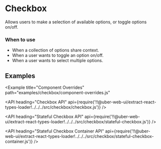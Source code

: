 <!--
Copyright (c) 2018 Uber Technologies, Inc.

This source code is licensed under the MIT license found in the
LICENSE file in the root directory of this source tree.
-->




# Checkbox

Allows users to make a selection of available options, or toggle options on/off.

### When to use

- When a collection of options share context.
- When a user wants to toggle an option on/off.
- When a user wants to select multiple options.

## Examples

<Example title="Basic Usage" path="examples/checkbox/basic.js">
  <Basic />
</Example>

<Example title="Multiline" path="examples/checkbox/multiline.js">
  <Multiline />
</Example>

<Example title="Error" path="examples/checkbox/error.js">
  <Error />
</Example>

<Example title="Indeterminate" path="examples/checkbox/indeterminate.js">
  <Indeterminate />
</Example>

<Example title="Disabled" path="examples/checkbox/disabled.js">
  <Disabled />
</Example>

<Example title="Alignment" path="examples/checkbox/alignment.js">
  <Alignment />
</Example>

<Example title="Overrides" path="examples/checkbox/overrides.js">
  <Overrides />
</Example>

<Example
  title="Component Overrides"
  path="examples/checkbox/component-overrides.js"
>
  <ComponentOverrides />
</Example>

<Example title="Focus with button" path="examples/checkbox/focus.js">
  <Focus />
</Example>

<Example title="Toggle checkmark type" path="examples/checkbox/toggle.js">
  <Toggle />
</Example>

<API
  heading="Checkbox API"
  api={require('!!@uber-web-ui/extract-react-types-loader!../../../src/checkbox/checkbox.js')}
/>

<API
  heading="Stateful Checkbox API"
  api={require('!!@uber-web-ui/extract-react-types-loader!../../../src/checkbox/stateful-checkbox.js')}
/>

<API
  heading="Stateful Checkbox Container API"
  api={require('!!@uber-web-ui/extract-react-types-loader!../../../src/checkbox/stateful-checkbox-container.js')}
/>
